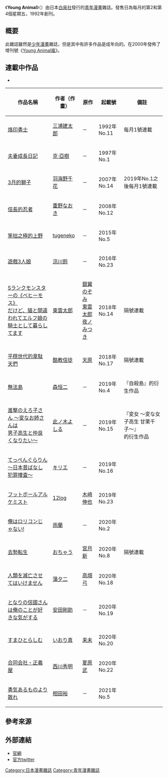 {{multiple issues|
{{copyedit|time=2017-04-02T10:07:37+00:00}}
{{refimprove|time=2017-04-02T10:07:37+00:00}}
{{update|time=2017-10-17T11:32:39+00:00}}
}}
{{Infobox Magazine
| title = Young Animal 
| frequency =  毎月第2・第4 星期五 
| circulation = 17万部 （2009）<ref>[http://www.j-magazine.or.jp/data_001/index.html 社団法人日本雑誌協会のデータ（印刷証明付部数）による] {{webarchive|url=https://web.archive.org/web/20120315150532/http://www.j-magazine.or.jp/data_001/index.html |date=2012-03-15 }}</ref>
| category = [[青年漫畫|青年漫畫]]雜誌
| company = [[白泉社|白泉社]]
| publisher = [[白泉社|白泉社]]
| firstdate = 1992 
| finaldate =
| country = {{JPN}}
| language = 日文
| website =  http://www.younganimal.com/
}}

《'''Young Animal'''》（{{lang-ja|ヤングアニマル}}）由日本[[白泉社|白泉社]]發行的[[青年漫畫|青年漫畫]]雜誌。發售日為每月的第2和第4個星期五，1992年創刊。

== 概要 == 
此雜誌雖然是[[少年漫畫|少年漫畫]]雜誌，但是其中有許多作品是成年向的。{{CN}}在2000年發佈了增刊號《[[Young_Animal嵐|Young Animal嵐]]》。

== 連載中作品 ==
* {{small|更新至2021年4月23日（2021年9、10號）}}
{| class="wikitable sortable" style="background: #FFF;"
! 作品名稱 !! 作者（作畫） !! 原作 !! 起載號 !! 備註
|-
| {{Display none|へるせるく}}[[烙印勇士|烙印勇士]] || {{Display none|みうら けんたろう}}[[三浦建太郎|三浦建太郎]] || － || 1992年No.11|| 每月1號連載
|-
| {{Display none|ふたりえつち}}[[夫妻成長日記|夫妻成長日記]] || {{Display none|かつ あき}}[[克·亞樹|克·亞樹]] || － || 1997年No.1 ||
|-
| {{Display none|さんかつのらいおん}}[[3月的獅子|3月的獅子]] || {{Display none|うみの ちか}}[[羽海野千花|羽海野千花]] || － || 2007年No.14 ||2019年No.1之後每月1號連載
|-
| {{Display none|のふなかのしのひ}}[[信長的忍者|信長的忍者]] || {{Display none|しけの なおき}}[[重野なおき|重野なおき]] || － || 2008年No.12 ||
|-
| {{Display none|うえのさんはふきよう}}[[笨拙之極的上野|笨拙之極的上野]] || {{Display none|つけねこ}}[[tugeneko|tugeneko]] || － || 2015年No.5 || 
|-
| {{Display none|あそひあそはせ}}[[遊戲3人娘|遊戲3人娘]] || {{Display none|すすかわ りん}}[[涼川鈴|涼川鈴]] || － || 2016年No.23 ||
|-
| {{Display none|えすらんくもんすたあのへひいもすたけとねことまちかわれてえるふむすめのへつととしてくらしてます}}[[Sランクモンスターの《ベヒーモス》だけど、猫と間違われてエルフ娘の騎士として暮らしてます|Sランクモンスターの《ベヒーモス》<br/>だけど、猫と間違われてエルフ娘の<br/>騎士として暮らしてます]] || {{Display none|しののめ たろう}}[[東雲太郎|東雲太郎]] || {{Display none|きんよく のそみ}}[[銀翼のぞみ|銀翼のぞみ]]<br/>{{Display none|しののめ たろう}}[[東雲太郎|東雲太郎]]<br/>{{Display none|よの みつき}}[[夜ノみつき|夜ノみつき]]<br/> || 2018年No.14 ||隔號連載
|-
| {{Display none|へいおんせたいのいたてんたち}}[[平穩世代的韋駄天們|平穩世代的韋駄天們]] || {{Display none|くうるきようしんしや}}[[酷教信徒|酷教信徒]] || {{Display none|あまはら}}[[天原|天原]]|| 2018年No.17 || 隔號連載
|-
| {{Display none|むほうとう}}[[自殺島|無法島]] || {{Display none|もり こうし}}[[森恒二|森恒二]] || － || 2019年No.4 ||『自殺島』的衍生作品
|-
| {{Display none|しんけきのえろこさんへんなおねえさんはたんしこうせいとなかよくなりたい}}[[変女_〜変な女子高生_甘栗千子〜|進撃のえろ子さん 〜変なお姉さんは<br/>男子高生と仲良くなりたい〜]] || {{Display none|このき よしる}}[[此ノ木よしる|此ノ木よしる]] || － || 2019年No.15 ||『変女 〜変な女子高生 甘栗千子〜』<br/>的衍生作品
|-
| {{Display none|てつへんくたりんにほんむかしはなしはんさいそうさ}}[[てっぺんぐらりん_〜日本昔ばなし犯罪捜査〜|てっぺんぐらりん 〜日本昔ばなし犯罪捜査〜]] || {{Display none|きりえ}}[[キリエ_(漫画家)|キリエ]] || － || 2019年No.16 ||
|-
| {{Display none|ふつとほおるあるけみすと}}[[フットボールアルケミスト|フットボールアルケミスト]] || {{Display none|しゆうにろく}}[[12log|12log]] || {{Display none|きさき しんや}}[[木崎伸也|木崎伸也]] || 2019年No.23 ||
|-
| {{Display none|おれはろりこんしやない}}[[俺はロリコンじゃない!|俺はロリコンじゃない!]] || {{Display none|うらん}}[[雨蘭|雨蘭]] || － || 2020年No.2 ||
|-
| {{Display none|きよせいてんせい}}[[去勢転生|去勢転生]] || {{Display none|おちやう}}[[おちゃう|おちゃう]] || {{Display none|みやつき あらた}}[[宮月新|宮月新]] || 2020年No.8 ||隔號連載
|-
| {{Display none|しんるいをめつほうさせてはいけません}}[[人類を滅亡させてはいけません|人類を滅亡させてはいけません]] || {{Display none|かま ゆうし}}[[蒲夕二|蒲夕二]] || {{Display none|たかはた きゆう}}[[高畑弓|高畑弓]] || 2020年No.18 ||
|-
| {{Display none|となりののふくにさんはおれのことかすきなきかする}}[[となりの信國さんは俺のことが好きな気がする|となりの信國さんは俺のことが好きな気がする]] || {{Display none|やすた こうすけ}}[[安田剛助|安田剛助]] || － || 2020年No.19 ||
|-
| {{Display none|すまひとらしむ}}[[すまひとらしむ|すまひとらしむ]] || {{Display none|いおり まこと}}[[いおり真|いおり真]] || {{Display none|らいみ}}[[来未|来未]] || 2020年No.20 ||
|-
| {{Display none|こうとうかいしやせいきや}}[[合同会社・正義屋|合同会社・正義屋]] || {{Display none|にしかわ ひてあき}}[[西川秀明|西川秀明]] || {{Display none|なつはら たけし}}[[夏原武|夏原武]] || 2020年No.22 ||
|-
| {{Display none|ゆうきあるものよりちれ}}[[勇気あるものより散れ|勇気あるものより散れ]] || {{Display none|あいた ゆう}}[[相田裕|相田裕]] || － || 2021年No.5 ||
|}

== 參考來源==
<references/> 

==外部連結==
*[http://www.younganimal.com/ 官網 ] {{Wayback|url=http://www.younganimal.com/ |date=20220516200930 }}{{ja}}
*[https://twitter.com/YoungAnimalHaku/ 官方twitter ] {{Wayback|url=https://twitter.com/YoungAnimalHaku/ |date=20220414184926 }}{{ja}}

[[Category:日本漫畫雜誌|Category:日本漫畫雜誌]]
[[Category:青年漫畫雜誌|Category:青年漫畫雜誌]]